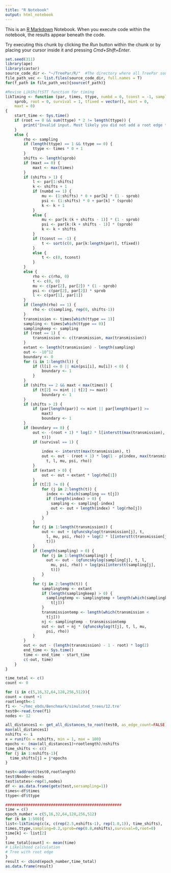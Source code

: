 ```yaml
---
title: "R Notebook"
output: html_notebook
---
```


This is an [R Markdown](http://rmarkdown.rstudio.com) Notebook. When you execute code within the notebook, the results appear beneath the code. 

Try executing this chunk by clicking the *Run* button within the chunk or by placing your cursor inside it and pressing *Cmd+Shift+Enter*. 



```r
set.seed(311)
library(ape)
library(castor)
source_code_dir <- "~/TreePar/R/"  #The directory where all TreePar source code files are saved.
file_path_vec <- list.files(source_code_dir, full.names = T)
for(f_path in file_path_vec){source(f_path)}
```

```r
#Revise LikShiftSTT function for timing
likTiming <- function (par, times, ttype, numbd = 0, tconst = -1, sampling = 0, 
    sprob, root = 0, survival = 1, tfixed = vector(), mint = 0, 
    maxt = 0) 
{
    start_time <- Sys.time()
    if (root == 0 && sum(ttype) * 2 != length(ttype)) {
        print("Invalid input. Most likely you did not add a root edge to your tree using addroot().")
    }
    else {
        rho <- sampling
        if (length(ttype) == 1 && ttype == 0) {
            ttype <- times * 0 + 1
        }
        shifts <- length(sprob)
        if (maxt == 0) {
            maxt <- max(times)
        }
        if (shifts > 1) {
            l <- par[1:shifts]
            k <- shifts + 1
            if (numbd == 1) {
                mu <- (1:shifts) * 0 + par[k] * (1 - sprob)
                psi <- (1:shifts) * 0 + par[k] * (sprob)
                k <- k + 1
            }
            else {
                mu <- par[k:(k + shifts - 1)] * (1 - sprob)
                psi <- par[k:(k + shifts - 1)] * (sprob)
                k <- k + shifts
            }
            if (tconst == -1) {
                t <- sort(c(0, par[k:length(par)], tfixed))
            }
            else {
                t <- c(0, tconst)
            }
        }
        else {
            rho <- c(rho, 0)
            t <- c(0, 0)
            mu <- c(par[2], par[2]) * (1 - sprob)
            psi <- c(par[2], par[2]) * sprob
            l <- c(par[1], par[1])
        }
        if (length(rho) == 1) {
            rho <- c(sampling, rep(0, shifts-1))
        }
        transmission <- times[which(ttype == 1)]
        sampling <- times[which(ttype == 0)]
        samplingkeep <- sampling
        if (root == 1) {
            transmission <- c(transmission, max(transmission))
        }
        extant <- length(transmission) - length(sampling)
        out <- -10^12
        boundary <- 0
        for (i in 1:length(l)) {
            if (l[i] <= 0 || min(psi[i], mu[i]) < 0) {
                boundary <- 1
            }
        }
        if (shifts == 2 && maxt < max(times)) {
            if (t[2] <= mint || t[2] >= maxt) 
                boundary <- 1
        }
        if (shifts > 2) {
            if (par[length(par)] <= mint || par[length(par)] >= 
                maxt) 
                boundary <- 1
        }
        if (boundary == 0) {
            out <- -(root + 1) * log(2 * l[interstt(max(transmission), 
                t)])
            if (survival == 1) {
                
                index <- interstt(max(transmission), t)
                out <- out - (root + 1) * log(1 - p(index, max(transmission), 
                  t, l, mu, psi, rho))
            }
            if (extant > 0) {
                out <- out + extant * log(rho[1])
            }
            if (t[2] != 0) {
                for (j in 2:length(t)) {
                  index <- which(sampling == t[j])
                  if (length(index) > 0) {
                    sampling <- sampling[-index]
                    out <- out + length(index) * log(rho[j])
                  }
                }
            }
            for (j in 1:length(transmission)) {
                out <- out + (qfuncskylog(transmission[j], t, 
                  l, mu, psi, rho)) + log(2 * l[interstt(transmission[j], 
                  t)])
            }
            if (length(sampling) > 0) {
                for (j in 1:length(sampling)) {
                  out <- out - (qfuncskylog(sampling[j], t, l, 
                    mu, psi, rho)) + log(psi[interstt(sampling[j], 
                    t)])
                }
            }
            for (j in 2:length(t)) {
                samplingtemp <- extant
                if (length(samplingkeep) > 0) {
                  samplingtemp <- samplingtemp + length(which(samplingkeep < 
                    t[j]))
                }
                transmissiontemp <- length(which(transmission < 
                  t[j]))
                nj <- samplingtemp - transmissiontemp
                out <- out + nj * (qfuncskylog(t[j], t, l, mu, 
                  psi, rho))
            }
        }
        out <- out - (length(transmission) - 1 - root) * log(2)
        end_time <- Sys.time()
        time <- end_time - start_time
        c(-out, time)
    }
}
```

```r
time_total <- c()
count <- 0

for (i in c(5,16,32,64,128,256,512)){
count = count +1
rootlength<-1
f1 <- '~/hmc_ebds/Benchmark/simulated_trees/12.tre'
test0<-read.tree(f1)
nodes <- 12

all_distances1 <- get_all_distances_to_root(test0, as_edge_count=FALSE)
max(all_distances1)
nshifts <- i
x = runif(n = nshifts, min = 1, max = 100)
epochs <- (max(all_distances1)+rootlength)/nshifts
time_shifts <- c()
for (j in 1:nshifts-1){
  time_shifts[j] = j*epochs
}

test<-addroot(test0,rootlength)
test$Nnode<-nodes
test$states<-rep(1,nodes)
df <- as.data.frame(getx(test,sersampling=1))
times<-df$times
ttype<-df$ttype

###################################################
time = c()
epoch_number = c(5,16,32,64,128,256,512)
for (k in 1:500){
list<-likTiming(c(x, c(rep(2.5,nshifts-1), rep(1.8,1)), time_shifts),
times,ttype,sampling=0.2,sprob=rep(0.8,nshifts),survival=0,root=0)
time[k] <- list[2]
}
time_total[count] <- mean(time)
# Likelihood calculation
# Tree with root edge
}
result <- cbind(epoch_number,time_total)
as.data.frame(result)
```




